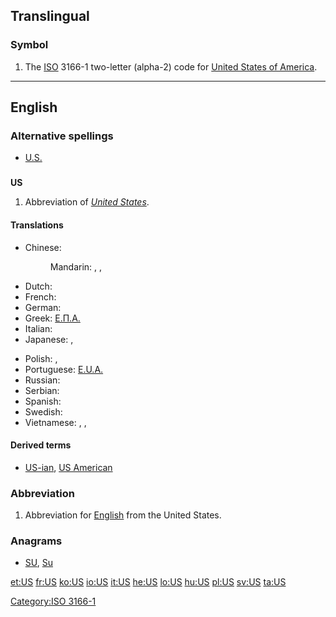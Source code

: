 {{also|Appendix:Variations of "us"}}
==Translingual==

===Symbol===
{{infl|mul|symbol}}

# The [[ISO]] 3166-1 two-letter (alpha-2) code for [[United States of America]].

[[Category:ISO 3166-1]]

----

==English==

===Alternative spellings===
* [[U.S.]]

==={{initialism}}===
'''US'''

# Abbreviation of ''[[United States]]''.

====Translations====
{{trans-top|abbreviation of United States}}
* Chinese:
*: Mandarin: {{t|zh|美|tr=Měi|sc=Hani}},  {{t|zh|美國|sc=Hani}},  {{t|zh|美国|tr=Měiguó|sc=Hani}}
* Dutch: {{t-|nl|VS|m|p}}
* French: {{t+|fr|EU|m|p}}
* German: {{t-|de|US|m|p|alt=USA}}
* Greek: [[Ε.Π.Α.]] {{f|p}}
* Italian: {{t-|it|U.S.A.|m|p}}
* Japanese: {{t|ja|米|tr=べい, Bei|sc=Jpan}},  {{t|ja|米国|tr=べいこく, Beikoku|sc=Jpan}}
{{trans-mid}}
* Polish: {{t|pl|St.Zj.|m|p}},  {{t|pl|USA|m|p}}
* Portuguese: [[E.U.A.]] {{m|p}}
* Russian: {{t|ru|США|m|p|tr=sɛ-šɛ-á|sc=Cyrl}}
* Serbian: {{t-|sr|САД|f|p|sc=Cyrl}}
* Spanish: {{t-|es|EE. UU.|m|p}}
* Swedish: {{t+|sv|USA|n|s}}
* Vietnamese: {{t|vi|Mỹ}},  {{t|vi|Mỹ Quốc}},  {{t|vi|Hoa Kỳ}}
{{trans-bottom}}

====Derived terms====
* [[US-ian]], [[US American]]

===Abbreviation===
{{en-noun|?}}

# {{linguistics}} Abbreviation for [[English]] from the United States.

===Anagrams===
* [[SU#English|SU]], [[Su#English|Su]]

[[et:US]]
[[fr:US]]
[[ko:US]]
[[io:US]]
[[it:US]]
[[he:US]]
[[lo:US]]
[[hu:US]]
[[pl:US]]
[[sv:US]]
[[ta:US]]